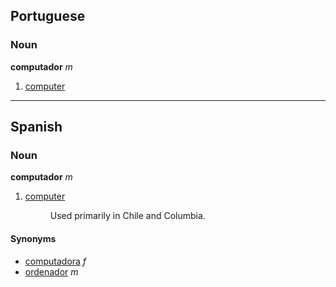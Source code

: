 == Portuguese ==
=== Noun ===
'''computador''' ''m''

# [[computer]]

----

== Spanish ==
=== Noun ===
'''computador''' ''m''

# [[computer]]
#:Used primarily in Chile and Columbia.

==== Synonyms ====
*[[computadora]] ''f''
*[[ordenador]] ''m''